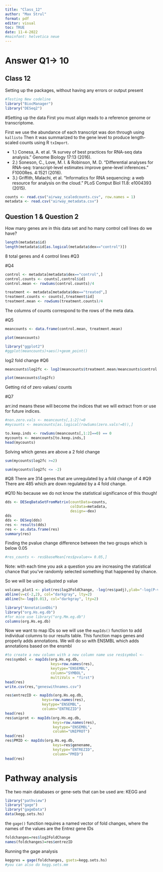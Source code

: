 ```yaml
---
title: "Class_12"
author: "Max Strul"
format: pdf
editor: visual
toc: TRUE
date: 11-4-2022
#mainfont: helvetica neue
---
```


# Answer Q1-> 10

## Class 12

Setting up the packages, without having any errors or output present

```r
#Testing New codeline
library("BiocManager")
library("DESeq2")
```

#Setting up the data First you must align reads to a reference genome or transcriptome.

First we use the abundance of each transcript was don through using `kallisto` Then it was summarized to the gene level to produce length-scaled counts using R `txImport`.

-   1.) Conesa, A. et al. "A survey of best practices for RNA-seq data analysis." Genome Biology 17:13 (2016).
-   2.) Soneson, C., Love, M. I. & Robinson, M. D. "Differential analyses for RNA-seq: transcript-level estimates improve gene-level inferences." F1000Res. 4:1521 (2016).
-   3.) Griffith, Malachi, et al. "Informatics for RNA sequencing: a web resource for analysis on the cloud." PLoS Comput Biol 11.8: e1004393 (2015).

```r
counts <- read.csv("airway_scaledcounts.csv", row.names = 1)
metadata <- read.csv("airway_metadata.csv")
```

## Question 1 & Question 2

How many genes are in this data set and ho many control cell lines do we have?

```r
length(metadata$id)
length(metadata$id[as.logical(metadata$dex=="control")])
```

8 total genes and 4 control lines
#Q3



#Q4

```r
control <- metadata[metadata$dex=="control",]
control.counts <- counts[,control$id]
control.mean <- rowSums(control.counts)/4

treatment <- metadata[metadata$dex=="treated",]
treatment.counts <- counts[,treatment$id]
treatment.mean <- rowSums(treatment.counts)/4
```

The columns of counts correspond to the rows of the meta data.

#Q5

```r
meancounts <- data.frame(control.mean, treatment.mean)

plot(meancounts)
```

```r
library("ggplot2")
#ggplot(meancounts)+aes()+geom_point()
```

log2 fold change
#Q6

```r
meancounts$log2fc <- log2(meancounts$treatment.mean/meancounts$control.mean)

plot(meancounts$log2fc)
```

Getting rid of zero values/ counts

#Q7

arr.ind means these will become the indices that we will extract from or use for future indices. 

```r
#non.zero.vals <- meancounts[,1:2]!=0
#mycounts <- meancounts[as.logical(rowSums(zero.vals!=0)),]

to.keep.inds <- rowSums(meancounts[,1:2]==0) == 0
mycounts <- meancounts[to.keep.inds,]
head(mycounts)
```



Solving which genes are above a 2 fold change

```r

sum(mycounts$log2fc >=2)

sum(mycounts$log2fc <= -2)

```
#Q8
There are 314 genes that are unregulated by a fold change of 4 
#Q9
There are 485 which are down regulated by a 4 fold change.

#Q10
No because we do not know the statistical significance of this though!

```r
dds <- DESeqDataSetFromMatrix(countData=counts,
                              colData=metadata,
                              design=~dex)
dds
dds <- DESeq(dds)
res <- results(dds)
res <- as.data.frame(res)
summary(res)
```

Finding the pvalue change difference between the two groups which is below 0.05

```r
#res_counts <- res$baseMean[res$pvalue<= 0.05,]

```

Note: with each time you ask a question you are increasing the statistical chance that you've randomly selected something that happened by chance.

So we will be using adjusted p value

```r
volcano_plot1 <- plot(res$log2FoldChange, -log(res$padj),ylab="-log(P-value)",xlab="Log2(FoldChange)")
abline(v=c(-2,2), col="darkgray", lty=2)
abline(h=-log(0.01), col="darkgray", lty=2)
```


```r
library("AnnotationDbi")
library("org.Hs.eg.db")
#for mice use library("org.Mm.eg.db")
columns(org.Hs.eg.db)
```


Now we want to map IDs so we will use the `mapIds()` function to add individual columns to our results table. This function maps genes and properly adds annotations. We will do so with ENSMBL which adds annotations based on the ensmbl

```r
#to create a new column with a new column name use res$symbol <- 
res$symbol <- mapIds(org.Hs.eg.db,
                     keys=row.names(res),
                     keytype="ENSEMBL",
                     column="SYMBOL",
                     multiVals = "first")
head(res)
write.csv(res,"geneswithnames.csv")
```
```r
res$entrezID <- mapIds(org.Hs.eg.db,
                 keys=row.names(res),
                 keytype="ENSEMBL",
                 column="ENTREZID")
head(res)
res$uniprot <- mapIds(org.Hs.eg.db,
                      keys=row.names(res),
                      keytype="ENSEMBL",
                      column="UNIPROT")
head(res)
res$PMID <- mapIds(org.Hs.eg.db,
                      keys=res$genename,
                      keytype="ENTREZID",
                      column="PMID")
head(res)
```

# Pathway analysis

The two main databases or gene-sets that can be used are: KEGG and

```r
library("pathview")
library("gage")
library("gageData")
data(kegg.sets.hs)
```

the `gage()` function requires a named vector of fold changes, where the names of the values are the Entrez gene IDs

```r
foldchanges=res$log2FoldChange
names(foldchanges)=res$entrezID
```

Running the gage analysis

```r
keggres = gage(foldchanges, gsets=kegg.sets.hs)
#you can also do kegg.sets.mm

```







